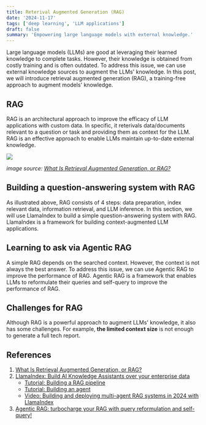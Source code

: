```yaml
---
title: Reterival Augmented Generation (RAG)
date: '2024-11-17'
tags: ['deep learning', 'LLM applications']
draft: false
summary: 'Empowering large language models with external knowledge.'
---
```


Large language models (LLMs) are good at leveraging their learned knowledge to complete tasks. However, their knowledge is obtained from costly training and is often outdated. To address this issue, we can use external knowledge sources to augment the LLMs' knowledge. In this post, we will introduce retrieval augmented generation (RAG), a training-free approach to augment models' knowledge.

## RAG

RAG is an architectural approach to improve the efficacy of LLM applications with custom data. In specific, it reterivals data/documents relevant to a question or task and providing them as context for the LLM. RAG is an effective approach to enable LLMs maintain up-to-date external knowledge.

![](https://www.databricks.com/sites/default/files/inline-images/glossary-rag-image-2.png?v=1704903053)

_image source: [What Is Retrieval Augmented Generation, or RAG?](https://www.databricks.com/glossary/retrieval-augmented-generation-rag)_

## Building a question-answering system with RAG
As illustrated above, RAG consists of 4 steps: data preparation, index relevant data, information retrieval, and LLM inference. In this section, we will use LlamaIndex to build a simple question-answering system with RAG. LlamaIndex is a framework for building context-augmented LLM applications.

## Learning to ask via Agentic RAG
A simple RAG depends on the searched context. However, the context is not always the best answer. To address this issue, we can use Agentic RAG to improve the performance of RAG. Agentic RAG is a framework that enables LLMs to reformulate their queries and self-query to improve the performance of RAG.

## Challenges for RAG
Although RAG is a powerful approach to augment LLMs' knowledge, it also has some challenges. For example, **the limited context size** is not enough to generate a full tech report. 


## References
1. [What Is Retrieval Augmented Generation, or RAG?](https://www.databricks.com/glossary/retrieval-augmented-generation-rag) 
2. [LIamaIndex: Build AI Knowledge Assistants over your enterprise data](https://www.llamaindex.ai/framework)
    - [Tutorial: Building a RAG pipeline](https://docs.llamaindex.ai/en/stable/understanding/rag/)
    - [Tutorial: Building an agent](https://docs.llamaindex.ai/en/stable/understanding/agent/)
    - [Video: Building and deploying multi-agent RAG systems in 2024 with LlamaIndex](https://www.youtube.com/watch?v=lqRTCxsKBwc)
3. [Agentic RAG: turbocharge your RAG with query reformulation and self-query!](https://huggingface.co/learn/cookbook/agent_rag)